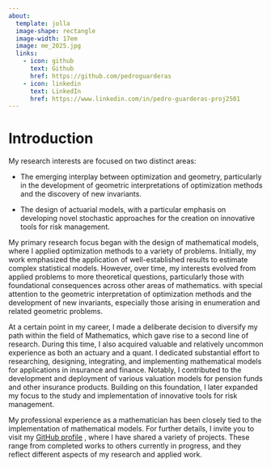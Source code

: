 ```yaml
---
about:
  template: jolla
  image-shape: rectangle
  image-width: 17em
  image: me_2025.jpg
  links:
    - icon: github
      text: Github
      href: https://github.com/pedroguarderas
    - icon: linkedin
      text: LinkedIn
      href: https://www.linkedin.com/in/pedro-guarderas-proj2501
---
```

<!------------------------------------------------------------------------------------------------->
# Introduction

My research interests are focused on two distinct areas:

  - The emerging interplay between optimization and geometry, particularly in the development of 
  geometric interpretations of optimization methods and the discovery of new invariants.

  - The design of actuarial models, with a particular emphasis on developing novel stochastic
  approaches for the creation on innovative tools for risk management.

My primary research focus began with the design of mathematical models, where I applied optimization 
methods to a variety of problems. Initially, my work emphasized the application of well-established 
results to estimate complex statistical models. However, over time, my interests evolved from 
applied problems to more theoretical questions, particularly those with foundational consequences 
across other areas of mathematics. with special attention to the geometric interpretation of 
optimization methods and the development of new invariants, especially those arising in enumeration 
and related geometric problems.

At a certain point in my career, I made a deliberate decision to diversify my path within the field 
of Mathematics, which gave rise to a second line of research. During this time, I also acquired 
valuable and relatively uncommon experience as both an actuary and a quant. I dedicated substantial 
effort to researching, designing, integrating, and implementing mathematical models for applications 
in insurance and finance. Notably, I contributed to the development and deployment of various 
valuation models for pension funds and other insurance products. Building on this foundation, I 
later expanded my focus to the study and implementation of innovative tools for risk management.

My professional experience as a mathematician has been closely tied to the implementation of 
mathematical models. For further details, I invite you to visit my
<a href="https://github.com/pedroguarderas/">GitHub profile</a> , where I have shared a variety of 
projects. These range from completed works to others currently in progress, and they reflect 
different aspects of my research and applied work.
